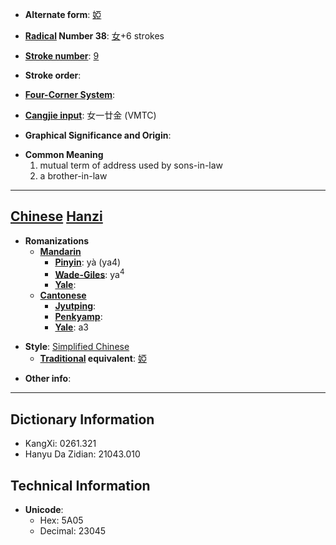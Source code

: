 * '''Alternate form''': [[婭]]

* '''[[Wiktionary:Chinese radical index| Radical]] Number 38''': [[Wiktionary:Chinese radical index 女|女]]+6 strokes

* '''[[Wiktionary:Chinese total strokes index|Stroke number]]''': [[Wiktionary:Chinese total strokes index 9|9]]

* '''Stroke order''': 

* '''[[Wiktionary:Chinese four corner index|Four-Corner System]]''': 

* '''[[Wiktionary:Chinese Cangjie index|Cangjie input]]''': 女一廿金 (VMTC)

* '''Graphical Significance and Origin''': 

* '''Common Meaning'''
*#mutual term of address used by sons-in-law
*# a brother-in-law


----

== [[Chinese]] [[Hanzi]] ==

* '''Romanizations'''
** '''[[Mandarin]]'''
*** '''[[Pinyin]]''': yà (ya4)
*** '''[[Wade-Giles]]''': ya<sup>4</sup>
*** '''[[Yale]]''': 
** '''[[Cantonese]]'''
*** '''[[Jyutping]]''':
*** '''[[Penkyamp]]''': 
*** '''[[Yale]]''': a3

* '''Style''': [[Simplified Chinese]] 
** '''[[Traditional Chinese|Traditional]] equivalent''': [[婭]]

* '''Other info''': 

----

== Dictionary Information ==

* KangXi: 0261.321
* Hanyu Da Zidian: 21043.010

== Technical Information ==

* '''Unicode''':
** Hex: 5A05
** Decimal: 23045
